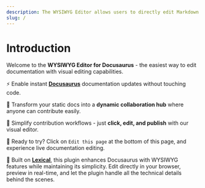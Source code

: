 ```yaml
---
description: The WYSIWYG Editor allows users to directly edit Markdown content in Docusaurus pages.
slug: /
---
```


# Introduction

Welcome to the **WYSIWYG Editor for Docusaurus** - the easiest way to edit documentation with visual editing capabilities.

⚡️ Enable instant [**Docusaurus**](https://docusaurus.io/) documentation updates without touching code.

💫 Transform your static docs into a **dynamic collaboration hub** where anyone can contribute easily.

🎯 Simplify contribution workflows - just **click, edit, and publish** with our visual editor.

🚀 Ready to try? Click on ```Edit this page``` at the bottom of this page, and experience live documentation editing.

🎨 Built on [**Lexical**](https://lexical.dev/), this plugin enhances Docusaurus with WYSIWYG features while maintaining its simplicity. Edit directly in your browser, preview in real-time, and let the plugin handle all the technical details behind the scenes.